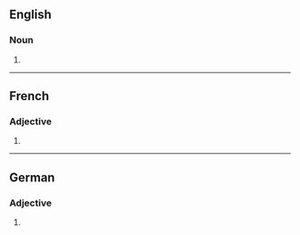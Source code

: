 ==English==

===Noun===
{{head|en|noun form}}

# {{plural of|en|invasive}}

----

==French==

===Adjective===
{{head|fr|adjective form}}

# {{feminine plural of|fr|invasif}}

----

==German==

===Adjective===
{{head|de|adjective form}}

# {{de-adj form of|invasiv}}
